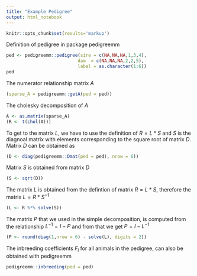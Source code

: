 ```yaml
---
title: "Example Pedigree"
output: html_notebook
---
```


```r
knitr::opts_chunk$set(results='markup')
```

Definition of pedigree in package pedigreemm

```r
ped <- pedigreemm::pedigree(sire = c(NA,NA,NA,1,3,4),
                           dam  = c(NA,NA,NA,2,2,5),
                           label = as.character(1:6))
ped
```

The numerator relationship matrix $A$

```r
(sparse_A = pedigreemm::getA(ped = ped))
```

The cholesky decomposition of $A$ 

```r
A <- as.matrix(sparse_A)
(R <- t(chol(A)))
```

To get to the matrix $L$, we have to use the definition of $R = L * S$ and $S$ is the diagnoal matrix with elements corresponding to the square root of matrix $D$. Matrix $D$ can be obtained as 

```r
(D <- diag(pedigreemm::Dmat(ped = ped), nrow = 6))
```

Matrix $S$ is obtained from matrix $D$

```r
(S <- sqrt(D))
```

The matrix $L$ is obtained from the defintion of matrix $R = L * S$, therefore the matrix $L = R * S^{-1}$

```r
(L <- R %*% solve(S))
```

The matrix $P$ that we used in the simple decomposition, is computed from the relationship $L^{-1} = I-P$ and from that we get $P = I - L^{-1}$

```r
(P <- round(diag(1,nrow = 6) - solve(L), digits = 2))
```

The inbreeding coefficients $F_i$ for all animals in the pedigree, can also be obtained with pedigreemm

```r
pedigreemm::inbreeding(ped = ped)
```

